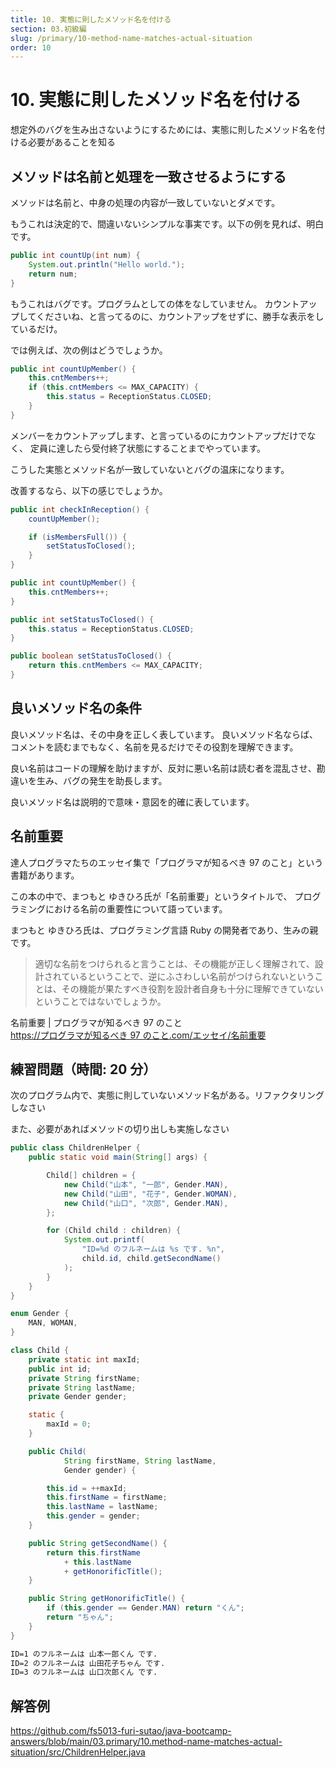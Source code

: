 ```yaml
---
title: 10. 実態に則したメソッド名を付ける
section: 03.初級編
slug: /primary/10-method-name-matches-actual-situation
order: 10
---
```


# 10. 実態に則したメソッド名を付ける

<p class="goal">
  想定外のバグを生み出さないようにするためには、実態に則したメソッド名を付ける必要があることを知る
</p>

## メソッドは名前と処理を一致させるようにする

メソッドは名前と、中身の処理の内容が一致していないとダメです。

もうこれは決定的で、間違いないシンプルな事実です。以下の例を見れば、明白です。

```java
public int countUp(int num) {
    System.out.println("Hello world.");
    return num;
}
```

もうこれはバグです。プログラムとしての体をなしていません。
カウントアップしてくださいね、と言ってるのに、カウントアップをせずに、勝手な表示をしているだけ。

では例えば、次の例はどうでしょうか。

```java
public int countUpMember() {
    this.cntMembers++;
    if (this.cntMembers <= MAX_CAPACITY) {
        this.status = ReceptionStatus.CLOSED;
    }
}
```

メンバーをカウントアップします、と言っているのにカウントアップだけでなく、
定員に達したら受付終了状態にすることまでやっています。

こうした実態とメソッド名が一致していないとバグの温床になります。

改善するなら、以下の感じでしょうか。

```java
public int checkInReception() {
    countUpMember();

    if (isMembersFull()) {
        setStatusToClosed();
    }
}

public int countUpMember() {
    this.cntMembers++;
}

public int setStatusToClosed() {
    this.status = ReceptionStatus.CLOSED;
}

public boolean setStatusToClosed() {
    return this.cntMembers <= MAX_CAPACITY;
}
```

## 良いメソッド名の条件

良いメソッド名は、その中身を正しく表しています。
良いメソッド名ならば、コメントを読むまでもなく、名前を見るだけでその役割を理解できます。

良い名前はコードの理解を助けますが、反対に悪い名前は読む者を混乱させ、勘違いを生み、バグの発生を助長します。

良いメソッド名は説明的で意味・意図を的確に表しています。

## 名前重要

達人プログラマたちのエッセイ集で「プログラマが知るべき 97 のこと」という書籍があります。

この本の中で、まつもと ゆきひろ氏が「名前重要」というタイトルで、
プログラミングにおける名前の重要性について語っています。

まつもと ゆきひろ氏は、プログラミング言語 Ruby の開発者であり、生みの親です。

> 適切な名前をつけられると言うことは、その機能が正しく理解されて、設計されているということで、逆にふさわしい名前がつけられないということは、その機能が果たすべき役割を設計者自身も十分に理解できていないということではないでしょうか。

名前重要 | プログラマが知るべき 97 のこと  
[https://プログラマが知るべき 97 のこと.com/エッセイ/名前重要
](https://xn--97-273ae6a4irb6e2hsoiozc2g4b8082p.com/%E3%82%A8%E3%83%83%E3%82%BB%E3%82%A4/%E5%90%8D%E5%89%8D%E9%87%8D%E8%A6%81/)

## 練習問題（時間: 20 分）

次のプログラム内で、実態に則していないメソッド名がある。リファクタリングしなさい

また、必要があればメソッドの切り出しも実施しなさい

```java title=src/ChildrenHelper.java
public class ChildrenHelper {
    public static void main(String[] args) {

        Child[] children = {
            new Child("山本", "一郎", Gender.MAN),
            new Child("山田", "花子", Gender.WOMAN),
            new Child("山口", "次郎", Gender.MAN),
        };

        for (Child child : children) {
            System.out.printf(
                "ID=%d のフルネームは %s です. %n",
                child.id, child.getSecondName()
            );
        }
    }
}

enum Gender {
    MAN, WOMAN,
}

class Child {
    private static int maxId;
    public int id;
    private String firstName;
    private String lastName;
    private Gender gender;

    static {
        maxId = 0;
    }

    public Child(
            String firstName, String lastName,
            Gender gender) {

        this.id = ++maxId;
        this.firstName = firstName;
        this.lastName = lastName;
        this.gender = gender;
    }

    public String getSecondName() {
        return this.firstName
            + this.lastName
            + getHonorificTitle();
    }

    public String getHonorificTitle() {
        if (this.gender == Gender.MAN) return "くん";
        return "ちゃん";
    }
}
```

```txt title=ChildrenHelperクラスの実行結果
ID=1 のフルネームは 山本一郎くん です.
ID=2 のフルネームは 山田花子ちゃん です.
ID=3 のフルネームは 山口次郎くん です.
```

## 解答例

https://github.com/fs5013-furi-sutao/java-bootcamp-answers/blob/main/03.primary/10.method-name-matches-actual-situation/src/ChildrenHelper.java
